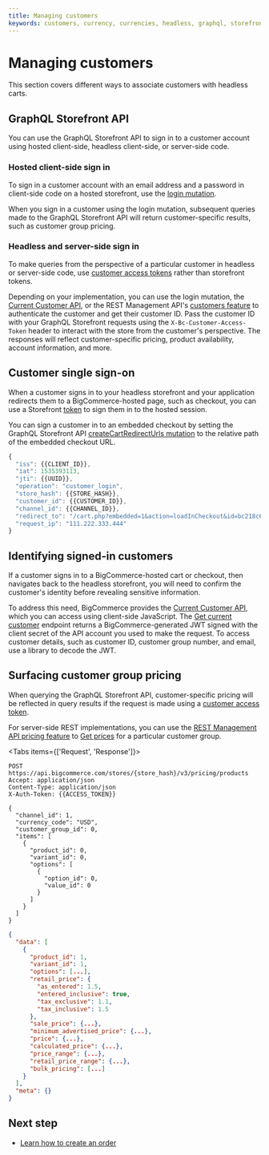 ```yaml
---
title: Managing customers
keywords: customers, currency, currencies, headless, graphql, storefronts,  
---
```


# Managing customers

This section covers different ways to associate customers with headless carts.

## GraphQL Storefront API

You can use the GraphQL Storefront API to sign in to a customer account using hosted client-side, headless client-side, or server-side code. 

### Hosted client-side sign in

To sign in a customer account with an email address and a password in client-side code on a hosted storefront, use the [login mutation](/docs/start/authentication/graphql-storefront#signing-customers-in).

When you sign in a customer using the login mutation, subsequent queries made to the GraphQL Storefront API will return customer-specific results, such as customer group pricing.

### Headless and server-side sign in

To make queries from the perspective of a particular customer in headless or server-side code, use [customer access tokens](/docs/start/authentication/graphql-storefront#customer-access-tokens) rather than storefront tokens. 

Depending on your implementation, you can use the login mutation, the [Current Customer API](/docs/start/authentication/current-customer), or the REST Management API's [customers feature](/docs/rest-management/customers) to authenticate the customer and get their customer ID. Pass the customer ID with your GraphQL Storefront requests using the `X-Bc-Customer-Access-Token` header to interact with the store from the customer's perspective. The responses will reflect customer-specific pricing, product availability, account information, and more.

## Customer single sign-on

When a customer signs in to your headless storefront and your application redirects them to a BigCommerce-hosted page, such as checkout, you can use a Storefront [token](/docs/rest-authentication/tokens#create-a-token) to sign them in to the hosted session. 

You can sign a customer in to an embedded checkout by setting the GraphQL Storefront API [createCartRedirectUrls mutation](/graphql-storefront/reference#definition-CartMutations) to the relative path of the embedded checkout URL.

```js filename="Example JWT payload" showLineNumbers copy
{
  "iss": {{CLIENT_ID}},
  "iat": 1535393113,
  "jti": {{UUID}},
  "operation": "customer_login",
  "store_hash": {{STORE_HASH}},
  "customer_id": {{CUSTOMER_ID}},
  "channel_id": {{CHANNEL_ID}},
  "redirect_to": "/cart.php?embedded=1&action=loadInCheckout&id=bc218c65-7a32-4ab7-8082-68730c074d02&token=aa958e2b7922035bf3339215d95d145ebd9193deb36ae847caa780aa2e003e4b",
  "request_ip": "111.222.333.444"
}
```

## Identifying signed-in customers

If a customer signs in to a BigCommerce-hosted cart or checkout, then navigates back to the headless storefront, you will need to confirm the customer's identity before revealing sensitive information.

To address this need, BigCommerce provides the [Current Customer API](/docs/start/authentication/current-customer), which you can access using client-side JavaScript. The [Get current customer](/docs/rest-authentication/current-customer#get-current-customer) endpoint returns a BigCommerce-generated JWT signed with the client secret of the API account you used to make the request. To access customer details, such as customer ID, customer group number, and email, use a library to decode the JWT.

## Surfacing customer group pricing

When querying the GraphQL Storefront API, customer-specific pricing will be reflected in query results if the request is made using a [customer access token](/docs/start/authentication/graphql-storefront#customer-access-tokens).

For server-side REST implementations, you can use the [REST Management API pricing feature](/docs/rest-management/pricing) to [Get prices](/docs/rest-management/pricing/products#get-prices-batch) for a particular customer group.

<Tabs items={['Request', 'Response']}>
<Tab>

```http filename="Example request: Get Prices" showLineNumbers copy
POST https://api.bigcommerce.com/stores/{store_hash}/v3/pricing/products
Accept: application/json
Content-Type: application/json
X-Auth-Token: {{ACCESS_TOKEN}}

{
  "channel_id": 1,
  "currency_code": "USD",
  "customer_group_id": 0,
  "items": [
    {
      "product_id": 0,
      "variant_id": 0,
      "options": [
        {
          "option_id": 0,
          "value_id": 0
        }
      ]
    }
  ]
}
```

</Tab>
<Tab>

```json filename="Example response: Get Prices" showLineNumbers copy
{
  "data": [
    {
      "product_id": 1,
      "variant_id": 1,
      "options": [...],
      "retail_price": {
        "as_entered": 1.5,
        "entered_inclusive": true,
        "tax_exclusive": 1.1,
        "tax_inclusive": 1.5
      },
      "sale_price": {...},
      "minimum_advertised_price": {...},
      "price": {...},
      "calculated_price": {...},
      "price_range": {...},
      "retail_price_range": {...},
      "bulk_pricing": [...]
    }
  ],
  "meta": {}
}
```
</Tab>
</Tabs>

## Next step

- [Learn how to create an order](/docs/storefront/headless/orders)
